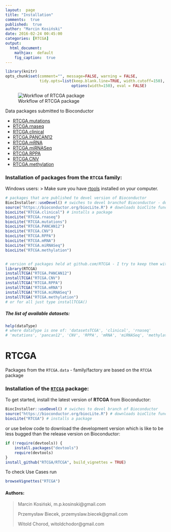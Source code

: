 ```yaml
---
layout:  page
title: "Installation"
comments:  true
published:  true
author: "Marcin Kosiński"
date: 2016-02-24 00:45:00
categories: [RTCGA]
output:
  html_document:
    mathjax:  default
    fig_caption:  true
---
```



```r
library(knitr)
opts_chunk$set(comment="", message=FALSE, warning = FALSE, 
               tidy.opts=list(keep.blank.line=TRUE, width.cutoff=150),
							 options(width=150), eval = FALSE)
```

![Workflow of RTCGA package](https://raw.githubusercontent.com/RTCGA/RTCGA/master/RTCGA_workflow_ver3.png)


Data packages submitted to Bioconductor

- [RTCGA.mutations](http://bioconductor.org/packages/3.2/data/experiment/html/RTCGA.mutations.html)
- [RTCGA.rnaseq](http://bioconductor.org/packages/3.2/data/experiment/html/RTCGA.rnaseq.html)
- [RTCGA.clinical](http://bioconductor.org/packages/3.2/data/experiment/html/RTCGA.clinical.html)
- [RTCGA.PANCAN12](http://bioconductor.org/packages/RTCGA.PANCAN12/)
- [RTCGA.mRNA](http://bioconductor.org/packages/RTCGA.mRNA/)
- [RTCGA.miRNASeq](http://bioconductor.org/packages/RTCGA.miRNASeq/)
- [RTCGA.RPPA](http://bioconductor.org/packages/RTCGA.RPPA/)
- [RTCGA.CNV](http://bioconductor.org/packages/RTCGA.CNV/)
- [RTCGA.methylation](http://bioconductor.org/packages/RTCGA.methylation/)


### Installation of packages from the `RTCGA` family: 

Windows users:
> Make sure you have [rtools](http://cran.r-project.org/bin/windows/Rtools/) installed on your computer.

```R
# packages that are published to devel version of Bioconductor
BiocInstaller::useDevel() # swiches to devel branchof Bioconductor - don't use this line if you are interested in release versions
source("https://bioconductor.org/biocLite.R") # downloads bioClite function
biocLite("RTCGA.clinical") # installs a package
biocLite("RTCGA.rnaseq")
biocLite("RTCGA.mutations")
biocLite("RTCGA.PANCAN12")
biocLite("RTCGA.CNV")
biocLite("RTCGA.RPPA")
biocLite("RTCGA.mRNA")
biocLite("RTCGA.miRNASeq")
biocLite("RTCGA.methylation")


# version of packages held at github.com/RTCGA - I try to keep them with the same state as devel versions of Bioconductor
library(RTCGA)
installTCGA("RTCGA.PANCAN12")
installTCGA("RTCGA.CNV")
installTCGA("RTCGA.RPPA")
installTCGA("RTCGA.mRNA")
installTCGA("RTCGA.miRNASeq")
installTCGA("RTCGA.methylation")
# or for all just type installTCGA()
```

<h5> The list of available datasets: </h5>
```R
help(dataType)
# where dataType is one of: 'datasetsTCGA', 'clinical', 'rnaseq'
# 'mutations', 'pancan12', 'CNV', 'RPPA', 'mRNA', 'miRNASeq', 'methylation'
```

# RTCGA

Packages from the `RTCGA.data` - family/factory are based on the `RTCGA` package


### Installation of the [`RTCGA`](https://github.com/RTCGA/RTCGA) package: 
To get started, install the latest version of **RTCGA** from Bioconductor:

```R
BiocInstaller::useDevel() # swiches to devel branch of Bioconductor
source("https://bioconductor.org/biocLite.R") # downloads bioClite function
biocLite("RTCGA") # installs a package
```
or use below code to download the development version which is like to be less bugged than the release version on Bioconductor:
```R
if (!require(devtools)) {
    install.packages("devtools")
    require(devtools)
}
install_github("RTCGA/RTCGA", build_vignettes = TRUE)
```
To check Use Cases run
```R
browseVignettes("RTCGA")
```


<h4> Authors: </h4>

>
> Marcin Kosiński, m.p.kosinski@gmail.com
>
> Przemysław Biecek, przemyslaw.biecek@gmail.com
>
> Witold Chorod, witoldchodor@gmail.com
>